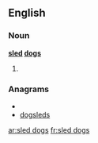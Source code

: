 ==English==

===Noun===
'''[[sled]] [[dog]]s'''

# {{plural of|[[sled dog]]}}

===Anagrams===
* {{alphagram|ddegloss}}
* [[dogsleds#English|dogsleds]]

[[ar:sled dogs]]
[[fr:sled dogs]]